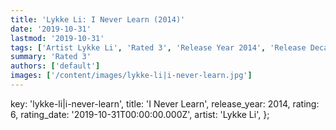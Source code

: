 ```yaml
---
title: 'Lykke Li: I Never Learn (2014)'
date: '2019-10-31'
lastmod: '2019-10-31'
tags: ['Artist Lykke Li', 'Rated 3', 'Release Year 2014', 'Release Decade 2010']
summary: 'Rated 3'
authors: ['default']
images: ['/content/images/lykke-li|i-never-learn.jpg']
---
```


  key: 'lykke-li|i-never-learn',
  title: 'I Never Learn',
  release_year: 2014,
  rating: 6,
  rating_date: '2019-10-31T00:00:00.000Z',
  artist: 'Lykke Li',
};

<MusicRating data={data} />
